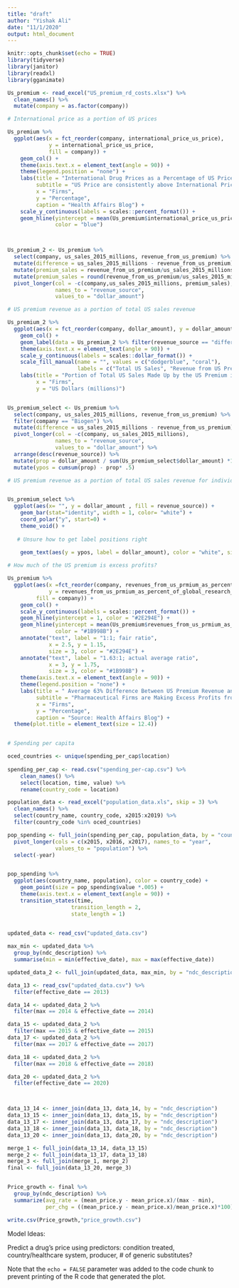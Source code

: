 ```yaml
---
title: "draft"
author: "Yishak Ali"
date: "11/1/2020"
output: html_document
---
```


```r
knitr::opts_chunk$set(echo = TRUE)
library(tidyverse)
library(janitor)
library(readxl)
library(gganimate)
```



```r
Us_premium <- read_excel("US_premium_rd_costs.xlsx") %>% 
  clean_names() %>%
  mutate(company = as.factor(company))

# International price as a portion of US prices

Us_premium %>% 
  ggplot(aes(x = fct_reorder(company, international_price_us_price), 
             y = international_price_us_price, 
             fill = company)) +
    geom_col() +
    theme(axis.text.x = element_text(angle = 90)) +
    theme(legend.position = "none") +
    labs(title = "International Drug Prices as a Percentage of US Prices, 2015",
         subtitle = "US Price are consistently above International Prices",
         x = "Firms",
         y = "Percentage",
         caption = "Health Affairs Blog") +
    scale_y_continuous(labels = scales::percent_format()) +
    geom_hline(yintercept = mean(Us_premium$international_price_us_price),
               color = "blue")



Us_premium_2 <- Us_premium %>% 
  select(company, us_sales_2015_millions, revenue_from_us_premium) %>% 
  mutate(difference = us_sales_2015_millions - revenue_from_us_premium) %>% 
  mutate(premium_sales = revenue_from_us_premium/us_sales_2015_millions) %>%
  mutate(premium_sales = round(revenue_from_us_premium/us_sales_2015_millions, 2) * 100) %>% 
  pivot_longer(col = -c(company,us_sales_2015_millions, premium_sales), 
               names_to = "revenue_source", 
               values_to = "dollar_amount")

# US premium revenue as a portion of total US sales revenue

Us_premium_2 %>% 
  ggplot(aes(x = fct_reorder(company, dollar_amount), y = dollar_amount, fill = revenue_source)) +
    geom_col() +
    geom_label(data = Us_premium_2 %>% filter(revenue_source == "difference"), aes(label = premium_sales), size = 2) +
    theme(axis.text.x = element_text(angle = 90)) +
    scale_y_continuous(labels = scales::dollar_format()) +
    scale_fill_manual(name = "", values = c("dodgerblue", "coral"),
                      labels = c("Total US Sales", "Revenue from US Premium")) +
    labs(title = "Portion of Total US Sales Made Up by the US Premium in 2015",
         x = "Firms",
         y = "US Dollars (millions)")


Us_premium_select <- Us_premium %>% 
  select(company, us_sales_2015_millions, revenue_from_us_premium) %>% 
  filter(company == "Biogen") %>%
  mutate(difference = us_sales_2015_millions - revenue_from_us_premium) %>% 
  pivot_longer(col = -c(company, us_sales_2015_millions), 
               names_to = "revenue_source", 
               values_to = "dollar_amount") %>% 
  arrange(desc(revenue_source)) %>%
  mutate(prop = dollar_amount / sum(Us_premium_select$dollar_amount) *100) %>%
  mutate(ypos = cumsum(prop) - prop* .5)

# US premium revenue as a portion of total US sales revenue for individual firms; alternative to barplot?


Us_premium_select %>% 
  ggplot(aes(x= "", y = dollar_amount , fill = revenue_source)) +
    geom_bar(stat="identity", width = 1, color= "white") +
    coord_polar("y", start=0) +
    theme_void() +
  
   # Unsure how to get label positions right
  
    geom_text(aes(y = ypos, label = dollar_amount), color = "white", size=6)

# How much of the US premium is excess profits?

Us_premium %>% 
  ggplot(aes(x =fct_reorder(company, revenues_from_us_prmium_as_percent_of_global_research_and_development), 
             y = revenues_from_us_prmium_as_percent_of_global_research_and_development,
         fill = company)) +
    geom_col() +
    scale_y_continuous(labels = scales::percent_format()) +
    geom_hline(yintercept = 1, color = "#2E294E") +
    geom_hline(yintercept = mean(Us_premium$revenues_from_us_prmium_as_percent_of_global_research_and_development), 
               color = "#1B998B") +
    annotate("text", label = "1:1; fair ratio",
             x = 2.5, y = 1.15, 
             size = 3, color = "#2E294E") +
    annotate("text", label = "1.63:1; actual average ratio",
             x = 3, y = 1.75, 
             size = 3, color = "#1B998B") +
    theme(axis.text.x = element_text(angle = 90)) +
    theme(legend.position = "none") +
    labs(title = " Average 63% Difference Between US Premium Revenue and R&D Cost Needs, 2015",
         subtitle = "Pharmaceutical Firms are Making Excess Profits from US Premium at Expense of Patients",
         x = "Firms",
         y = "Percentage",
         caption = "Source: Health Affairs Blog") +
  theme(plot.title = element_text(size = 12.4))


# Spending per capita

oced_countries <- unique(spending_per_cap$location)
  
spending_per_cap <- read.csv("spending_per-cap.csv") %>% 
    clean_names() %>% 
    select(location, time, value) %>% 
    rename(country_code = location)

population_data <- read_excel("population_data.xls", skip = 3) %>% 
  clean_names() %>% 
  select(country_name, country_code, x2015:x2019) %>% 
  filter(country_code %in% oced_countries)

pop_spending <- full_join(spending_per_cap, population_data, by = "country_code") %>% 
  pivot_longer(cols = c(x2015, x2016, x2017), names_to = "year", 
               values_to = "population") %>% 
  select(-year)


pop_spending %>%  
  ggplot(aes(country_name, population), color = country_code) +
    geom_point(size = pop_spending$value *.005) +
    theme(axis.text.x = element_text(angle = 90)) +
    transition_states(time,
                    transition_length = 2,
                    state_length = 1)
    
```
```r
updated_data <- read_csv("updated_data.csv") 

max_min <- updated_data %>% 
  group_by(ndc_description) %>% 
  summarise(min = min(effective_date), max = max(effective_date))

updated_data_2 <- full_join(updated_data, max_min, by = "ndc_description")

data_13 <- read_csv("updated_data.csv") %>% 
  filter(effective_date == 2013)

data_14 <- updated_data_2 %>% 
  filter(max == 2014 & effective_date == 2014)

data_15 <- updated_data_2 %>% 
  filter(max == 2015 & effective_date == 2015)
data_17 <- updated_data_2 %>% 
  filter(max == 2017 & effective_date == 2017)

data_18 <- updated_data_2 %>% 
  filter(max == 2018 & effective_date == 2018)

data_20 <- updated_data_2 %>% 
  filter(effective_date == 2020)



data_13_14 <- inner_join(data_13, data_14, by = "ndc_description")
data_13_15 <- inner_join(data_13, data_15, by = "ndc_description")
data_13_17 <- inner_join(data_13, data_17, by = "ndc_description")
data_13_18 <- inner_join(data_13, data_18, by = "ndc_description")
data_13_20 <- inner_join(data_13, data_20, by = "ndc_description")

merge_1 <- full_join(data_13_14, data_13_15)
merge_2 <- full_join(data_13_17, data_13_18)
merge_3 <- full_join(merge_1, merge_2)
final <- full_join(data_13_20, merge_3)


Price_growth <- final %>% 
  group_by(ndc_description) %>% 
  summarize(avg_rate = (mean_price.y - mean_price.x)/(max - min),
            per_chg = ((mean_price.y - mean_price.x)/mean_price.x)*100)

write.csv(Price_growth,"price_growth.csv")

```


Model Ideas:

Predict a drug's price using predictors: condition treated, country/healthcare system, producer, # of generic substitutes?



Note that the `echo = FALSE` parameter was added to the code chunk to prevent printing of the R code that generated the plot.
